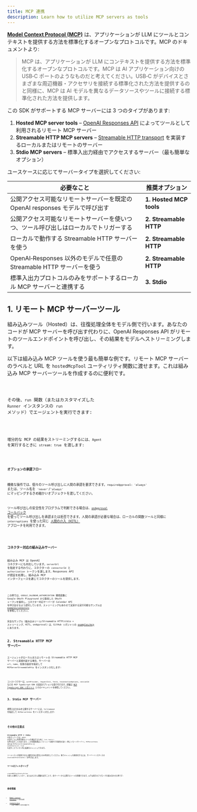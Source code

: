 ```yaml
---
title: MCP 連携
description: Learn how to utilize MCP servers as tools
---
```



[**Model Context Protocol (MCP)**](https://modelcontextprotocol.io) は、アプリケーションが LLM にツールとコンテキストを提供する方法を標準化するオープンなプロトコルです。MCP のドキュメントより:

> MCP は、アプリケーションが LLM にコンテキストを提供する方法を標準化するオープンなプロトコルです。MCP は AI アプリケーション向けの USB‑C ポートのようなものだと考えてください。USB‑C がデバイスとさまざまな周辺機器・アクセサリを接続する標準化された方法を提供するのと同様に、MCP は AI モデルを異なるデータソースやツールに接続する標準化された方法を提供します。

この SDK がサポートする MCP サーバーには 3 つのタイプがあります:

1. **Hosted MCP server tools** – [OpenAI Responses API](https://platform.openai.com/docs/guides/tools-remote-mcp) によってツールとして利用されるリモート MCP サーバー
2. **Streamable HTTP MCP servers** – [Streamable HTTP transport](https://modelcontextprotocol.io/docs/concepts/transports#streamable-http) を実装するローカルまたはリモートのサーバー
3. **Stdio MCP servers** – 標準入出力経由でアクセスするサーバー（最も簡単なオプション）

ユースケースに応じてサーバータイプを選択してください:

| 必要なこと                                                                           | 推奨オプション          |
| ------------------------------------------------------------------------------------ | ----------------------- |
| 公開アクセス可能なリモートサーバーを既定の OpenAI responses モデルで呼び出す         | **1. Hosted MCP tools** |
| 公開アクセス可能なリモートサーバーを使いつつ、ツール呼び出しはローカルでトリガーする | **2. Streamable HTTP**  |
| ローカルで動作する Streamable HTTP サーバーを使う                                    | **2. Streamable HTTP**  |
| OpenAI‑Responses 以外のモデルで任意の Streamable HTTP サーバーを使う                 | **2. Streamable HTTP**  |
| 標準入出力プロトコルのみをサポートするローカル MCP サーバーと連携する                | **3. Stdio**            |

## 1. リモート MCP サーバーツール

組み込みツール（Hosted）は、往復処理全体をモデル側で行います。あなたのコードが MCP サーバーを呼び出す代わりに、OpenAI Responses API がリモートのツールエンドポイントを呼び出し、その結果をモデルへストリーミングします。

以下は組み込み MCP ツールを使う最も簡単な例です。リモート MCP サーバーのラベルと URL を `hostedMcpTool` ユーティリティ関数に渡せます。これは組み込み MCP サーバーツールを作成するのに便利です。

<Code lang="typescript" code={hostedAgentExample} title="hostedAgent.ts" />

その後、`run` 関数（またはカスタマイズした `Runner` インスタンスの `run` メソッド）でエージェントを実行できます:

<Code
  lang="typescript"
  code={hostedExample}
  title="Run with hosted MCP tools"
/>

増分的な MCP の結果をストリーミングするには、`Agent` を実行するときに `stream: true` を渡します:

<Code
  lang="typescript"
  code={hostedStreamExample}
  title="Run with hosted MCP tools (streaming)"
/>

#### オプションの承認フロー

機微な操作では、個々のツール呼び出しに人間の承認を要求できます。`requireApproval: 'always'` または、ツール名を `'never'`/`'always'` にマッピングするきめ細かいオブジェクトを渡してください。

ツール呼び出しの安全性をプログラムで判断できる場合は、[`onApproval` コールバック](https://github.com/openai/openai-agents-js/blob/main/examples/mcp/hosted-mcp-on-approval.ts) を使ってツール呼び出しを承認または拒否できます。人間の承認が必要な場合は、ローカルの関数ツールと同様に `interruptions` を使った同じ [人間の介入（HITL）](/openai-agents-js/ja/guides/human-in-the-loop/) アプローチを利用できます。

<Code
  lang="typescript"
  code={hostedHITLExample}
  title="Human in the loop with hosted MCP tools"
/>

### コネクター対応の組み込みサーバー

組み込み MCP は OpenAI コネクターにも対応しています。`serverUrl` を指定する代わりに、コネクターの `connectorId` と `authorization` トークンを渡します。Responses API が認証を処理し、組み込み MCP インターフェースを通じてコネクターのツールを提供します。

<Code
  lang="typescript"
  code={hostedConnectorExample}
  title="Connector-backed hosted MCP tool"
/>

この例では、`GOOGLE_CALENDAR_AUTHORIZATION` 環境変数に Google OAuth Playground から取得した OAuth トークンを保持し、コネクター対応サーバーが Calendar API を呼び出せるよう認可しています。ストリーミングもあわせて実演する実行可能なサンプルは [`examples/connectors`](https://github.com/openai/openai-agents-js/tree/main/examples/connectors) を参照してください。

完全なサンプル（組み込みツール/Streamable HTTP/stdio + ストリーミング、HITL、onApproval）は、GitHub リポジトリの [examples/mcp](https://github.com/openai/openai-agents-js/tree/main/examples/mcp) にあります。

## 2. Streamable HTTP MCP サーバー

エージェントがローカルまたはリモートの Streamable HTTP MCP サーバーと直接対話する場合、サーバーの `url`、`name`、任意の設定を指定して `MCPServerStreamableHttp` をインスタンス化します:

<Code
  lang="typescript"
  code={streamableHttpExample}
  title="Run with Streamable HTTP MCP servers"
/>

コンストラクターは、`authProvider`、`requestInit`、`fetch`、`reconnectionOptions`、`sessionId` などの MCP TypeScript‑SDK の追加オプションも受け付けます。詳細は [MCP TypeScript SDK リポジトリ](https://github.com/modelcontextprotocol/typescript-sdk) とそのドキュメントを参照してください。

## 3. Stdio MCP サーバー

標準入出力のみを公開するサーバーには、`fullCommand` を指定して `MCPServerStdio` をインスタンス化します:

<Code
  lang="typescript"
  code={stdioExample}
  title="Run with Stdio MCP servers"
/>

## その他の注意点

**Streamable HTTP** と **Stdio** の各サーバーでは、`Agent` の実行ごとに利用可能なツールを検出するために `list_tools()` を呼び出すことがあります。この往復処理はレイテンシーを増やす可能性があり（特にリモートサーバー）、`MCPServerStdio` または `MCPServerStreamableHttp` に `cacheToolsList: true` を渡すことでメモリ内に結果をキャッシュできます。

ツールリストが変更されない確信がある場合にのみ有効化してください。後でキャッシュを無効化するには、サーバーインスタンスの `invalidateToolsCache()` を呼び出します。

### ツールのフィルタリング

`createMCPToolStaticFilter` を使った静的フィルター、またはカスタム関数を渡すことで、各サーバーから公開するツールを制限できます。以下は両方のアプローチを組み合わせた例です:

<Code lang="typescript" code={toolFilterExample} title="Tool filtering" />

## 参考情報

- [Model Context Protocol](https://modelcontextprotocol.io/) – 公式仕様
- [examples/mcp](https://github.com/openai/openai-agents-js/tree/main/examples/mcp) – 上記で参照した実行可能デモ
